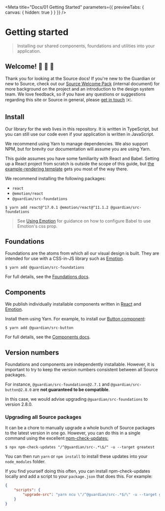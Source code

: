 
<Meta
	title="Docs/01 Getting Started"
	parameters={{ previewTabs: { canvas: { hidden: true } } }}
/>

# Getting started

> Installing our shared components, foundations and utilities into your application.

## Welcome! 🤗 🎊 🤝

Thank you for looking at the Source docs! If you're new to the Guardian or new to Source, check out our [Source Welcome Pack](https://docs.google.com/document/d/12yv328Z0Ube-x2bwgRZjh51nMC1ls_23OICLpsyQmFE/) (internal document) for more background on the project and an introduction to the design system team. We love feedback, so if you have any questions or suggestions regarding this site or Source in general, please [get in touch](https://theguardian.design/2a1e5182b/p/231f6b-contact-us) ✉️.

## Install

Our library for the web lives in this repository. It is written in TypeScript, but you can still use our code even if your application is written in JavaScript.

We recommend using Yarn to manage dependencies. We also support NPM, but for brevity our documentation will assume you are using Yarn.

This guide assumes you have some familiarity with React and Babel. Setting up a React project from scratch is outside the scope of this guide, but [the example-rendering template](https://github.com/guardian/example-rendering) gets you most of the way there.

We recommend installing the following packages:

-   `react`
-   `@emotion/react`
-   `@guardian/src-foundations`

```shell
$ yarn add react@^17.0.1 @emotion/react@^11.1.2 @guardian/src-foundations
```

> See [Using Emotion](04-using-emotion.md) for guidance on how to configure Babel to use Emotion's css prop.

## Foundations

Foundations are the atoms from which all our visual design is built. They are intended for use with a CSS-in-JS library such as [Emotion](https://emotion.sh/).

```shell
$ yarn add @guardian/src-foundations
```

For full details, see the [Foundations docs](02-foundations.md).

## Components

We publish individually installable components written in [React](https://reactjs.org/) and [Emotion](https://emotion.sh/).

Install them using Yarn. For example, to install our [Button component](https://theguardian.design/2a1e5182b/p/435225-button/b/86f344):

```shell
$ yarn add @guardian/src-button
```

For full details, see the [Components docs](03-components.md).

## Version numbers

Foundations and components are independently installable. However, it is important to try to keep the version numbers consistent between all Source packages.

For instance, `@guardian/src-foundations@2.7.1` and `@guardian/src-button@2.8.0` are **not guaranteed to be compatible**.

In this case, we would advise upgrading `@guardian/src-foundations` to version 2.8.0.

### Upgrading all Source packages

It can be a chore to manually upgrade a whole bunch of Source packages to the latest version in one go. However, you can do this in a single command using the excellent [npm-check-updates:](https://github.com/raineorshine/npm-check-updates)

```shell
$ npx npm-check-updates "/^@guardian/src-.*\$/" -u --target greatest
```

You can then run `yarn` or `npm install` to install these updates into your `node_modules` folder.

If you find yourself doing this often, you can install npm-check-updates locally and add a script to your `package.json` that does this. For example:

```json
{
	"scripts": {
		"upgrade-src": "yarn ncu \"/^@guardian/src-.*$/\" -u --target greatest && yarn"
	}
}
```
